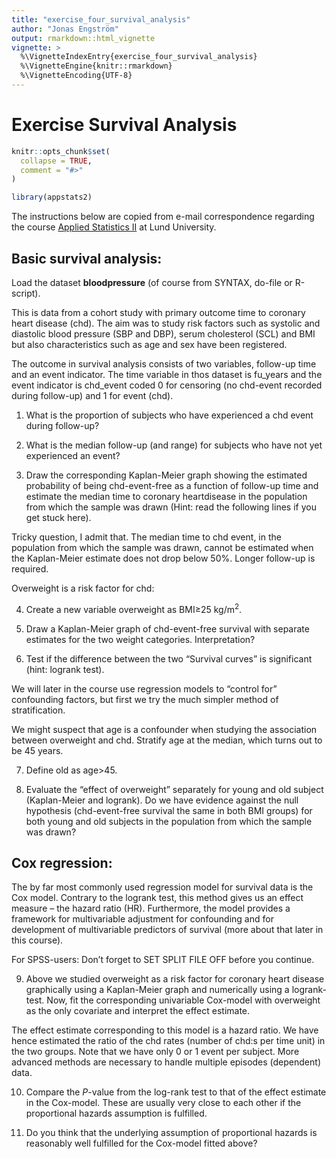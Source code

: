 ```yaml
---
title: "exercise_four_survival_analysis"
author: "Jonas Engström"
output: rmarkdown::html_vignette
vignette: >
  %\VignetteIndexEntry{exercise_four_survival_analysis}
  %\VignetteEngine{knitr::rmarkdown}
  %\VignetteEncoding{UTF-8}
---
```


# Exercise Survival Analysis

```r
knitr::opts_chunk$set(
  collapse = TRUE,
  comment = "#>"
)
```

```r
library(appstats2)
```

The instructions below are copied from e-mail correspondence regarding the course [Applied Statistics II](https://canvas.education.lu.se/courses/34580) at Lund University.

## Basic survival analysis:

Load the dataset **bloodpressure** (of course from SYNTAX, do-file or R-script).

This is data from a cohort study with primary outcome time to coronary heart disease (chd). The aim was to study risk factors such as systolic and diastolic blood pressure (SBP and DBP), serum cholesterol (SCL) and BMI but also characteristics such as age and sex have been registered.

The outcome in survival analysis consists of two variables, follow-up time and an event indicator. The time variable in thos dataset is fu_years and the event indicator is chd_event coded 0 for censoring (no chd-event recorded during follow-up) and 1 for event (chd).

1. What is the proportion of subjects who have experienced a chd event during follow-up?

2. What is the median follow-up (and range) for subjects who have not yet experienced an event?

3. Draw the corresponding Kaplan-Meier graph showing the estimated probability of being chd-event-free as a function of follow-up time and estimate the median time to coronary heartdisease in the population from which the sample was drawn (Hint: read the following lines if you get stuck here).

Tricky question, I admit that. The median time to chd event, in the population from which the sample was drawn, cannot be estimated when the Kaplan-Meier estimate does not drop below 50%. Longer follow-up is required.

Overweight is a risk factor for chd:

4. Create a new variable overweight as BMI≥25 kg/m^2^.

5. Draw a Kaplan-Meier graph of chd-event-free survival with separate estimates for the two weight categories. Interpretation?

6. Test if the difference between the two “Survival curves” is significant (hint: logrank test).

We will later in the course use regression models to “control for” confounding factors, but first we try the much simpler method of stratification.

We might suspect that age is a confounder when studying the association between overweight and chd. Stratify age at the median, which turns out to be 45 years.

7. Define old as age>45.

8. Evaluate the “effect of overweight” separately for young and old subject (Kaplan-Meier and logrank). Do we have evidence against the null hypothesis (chd-event-free survival the same in both BMI groups) for both young and old subjects in the population from which the sample was drawn?

## Cox regression:

The by far most commonly used regression model for survival data is the Cox model. Contrary to the logrank test, this method gives us an effect measure – the hazard ratio (HR). Furthermore, the model provides a framework for multivariable adjustment for confounding and for development of multivariable predictors of survival (more about that later in this course).

For SPSS-users: Don’t forget to SET SPLIT FILE OFF before you continue.

9. Above we studied overweight as a risk factor for coronary heart disease graphically using a Kaplan-Meier graph and numerically using a logrank-test. Now, fit the corresponding univariable Cox-model with overweight as the only covariate and interpret the effect estimate.

The effect estimate corresponding to this model is a hazard ratio. We have hence estimated the ratio of the chd rates (number of chd:s per time unit) in the two groups. Note that we have only 0 or 1 event per subject. More advanced methods are necessary to handle multiple episodes (dependent) data.

10. Compare the *P*-value from the log-rank test to that of the effect estimate in the Cox-model. These are usually very close to each other if the proportional hazards assumption is fulfilled.

11. Do you think that the underlying assumption of proportional hazards is reasonably well fulfilled for the Cox-model fitted above?
